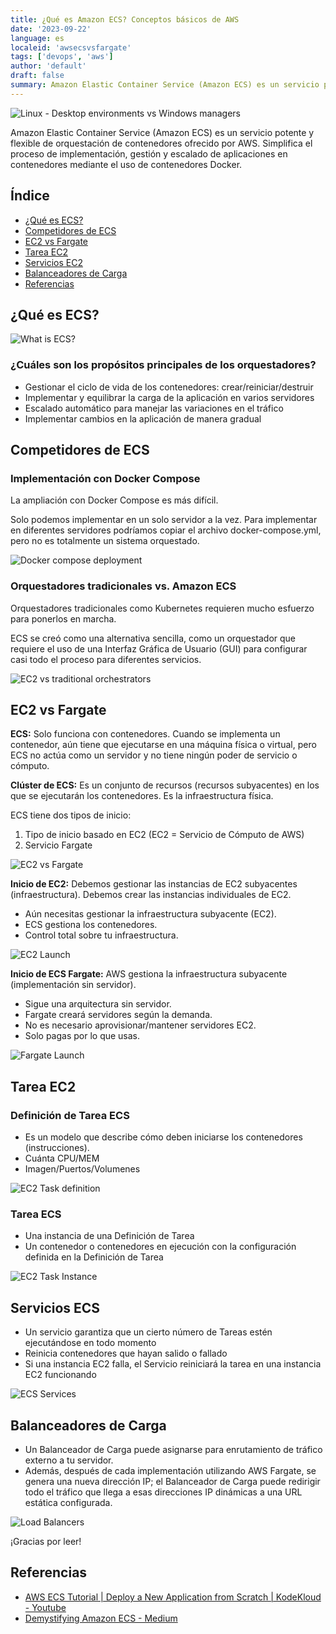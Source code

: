 ```yaml
---
title: ¿Qué es Amazon ECS? Conceptos básicos de AWS
date: '2023-09-22'
language: es
localeid: 'awsecsvsfargate'
tags: ['devops', 'aws']
author: 'default'
draft: false
summary: Amazon Elastic Container Service (Amazon ECS) es un servicio potente y flexible de orquestación de contenedores ofrecido por AWS.
---
```


<div className="flex justify-center">
  <div className="w-full max-w-screen-md overflow-hidden">
    <img
      src="/static/images/2023-09-22-AWS-ECS-vs-Fargate/AWS-ECS.webp"
      alt="Linux - Desktop environments vs Windows managers"
      className="mx-auto"
    />
  </div>
</div>

Amazon Elastic Container Service (Amazon ECS) es un servicio potente y flexible de orquestación de contenedores ofrecido por AWS. Simplifica el proceso de implementación, gestión y escalado de aplicaciones en contenedores mediante el uso de contenedores Docker.

## Índice

- [¿Qué es ECS?](#¿qué-es-ecs?)
- [Competidores de ECS](#competidores-de-ecs)
- [EC2 vs Fargate](#ec2-vs-fargate)
- [Tarea EC2](#tarea-ec2)
- [Servicios EC2](#servicios-ec2)
- [Balanceadores de Carga](#balanceadores-de-carga)
- [Referencias](#referencias)

## ¿Qué es ECS?

![What is ECS?](/static/images/2023-09-22-AWS-ECS-vs-Fargate/0-what-is-ECS.png)

### ¿Cuáles son los propósitos principales de los orquestadores?

- Gestionar el ciclo de vida de los contenedores: crear/reiniciar/destruir
- Implementar y equilibrar la carga de la aplicación en varios servidores
- Escalado automático para manejar las variaciones en el tráfico
- Implementar cambios en la aplicación de manera gradual

## Competidores de ECS

### Implementación con Docker Compose

La ampliación con Docker Compose es más difícil.

Solo podemos implementar en un solo servidor a la vez. Para implementar en diferentes servidores podríamos copiar el archivo docker-compose.yml, pero no es totalmente un sistema orquestado.

![Docker compose deployment](/static/images/2023-09-22-AWS-ECS-vs-Fargate/2-Docker-compose-deployment.png)

### Orquestadores tradicionales vs. Amazon ECS

Orquestadores tradicionales como Kubernetes requieren mucho esfuerzo para ponerlos en marcha.

ECS se creó como una alternativa sencilla, como un orquestador que requiere el uso de una Interfaz Gráfica de Usuario (GUI) para configurar casi todo el proceso para diferentes servicios.

![EC2 vs traditional orchestrators](/static/images/2023-09-22-AWS-ECS-vs-Fargate/4-ECS-vs-others.png)

## EC2 vs Fargate

**ECS:** Solo funciona con contenedores. Cuando se implementa un contenedor, aún tiene que ejecutarse en una máquina física o virtual, pero ECS no actúa como un servidor y no tiene ningún poder de servicio o cómputo.

**Clúster de ECS:** Es un conjunto de recursos (recursos subyacentes) en los que se ejecutarán los contenedores. Es la infraestructura física.

ECS tiene dos tipos de inicio:

1. Tipo de inicio basado en EC2 (EC2 = Servicio de Cómputo de AWS)
2. Servicio Fargate

![EC2 vs Fargate](/static/images/2023-09-22-AWS-ECS-vs-Fargate/5-EC2-Launch_types.png)

**Inicio de EC2:** Debemos gestionar las instancias de EC2 subyacentes (infraestructura). Debemos crear las instancias individuales de EC2.

- Aún necesitas gestionar la infraestructura subyacente (EC2).
- ECS gestiona los contenedores.
- Control total sobre tu infraestructura.

![EC2 Launch](/static/images/2023-09-22-AWS-ECS-vs-Fargate/6-EC2-launch.png)

**Inicio de ECS Fargate:** AWS gestiona la infraestructura subyacente (implementación sin servidor).

- Sigue una arquitectura sin servidor.
- Fargate creará servidores según la demanda.
- No es necesario aprovisionar/mantener servidores EC2.
- Solo pagas por lo que usas.

![Fargate Launch](/static/images/2023-09-22-AWS-ECS-vs-Fargate/7-Fargate-service.png)

## Tarea EC2

### Definición de Tarea ECS

- Es un modelo que describe cómo deben iniciarse los contenedores (instrucciones).
- Cuánta CPU/MEM
- Imagen/Puertos/Volumenes

![EC2 Task definition](/static/images/2023-09-22-AWS-ECS-vs-Fargate/ECS-Task-definition-file.png)

### Tarea ECS

- Una instancia de una Definición de Tarea
- Un contenedor o contenedores en ejecución con la configuración definida en la Definición de Tarea

![EC2 Task Instance](/static/images/2023-09-22-AWS-ECS-vs-Fargate/ECS-Task-instance.png)

## Servicios ECS

- Un servicio garantiza que un cierto número de Tareas estén ejecutándose en todo momento
- Reinicia contenedores que hayan salido o fallado
- Si una instancia EC2 falla, el Servicio reiniciará la tarea en una instancia EC2 funcionando

![ECS Services](/static/images/2023-09-22-AWS-ECS-vs-Fargate/10-ECS-Services.png)

## Balanceadores de Carga

- Un Balanceador de Carga puede asignarse para enrutamiento de tráfico externo a tu servidor.
- Además, después de cada implementación utilizando AWS Fargate, se genera una nueva dirección IP; el Balanceador de Carga puede redirigir todo el tráfico que llega a esas direcciones IP dinámicas a una URL estática configurada.

![Load Balancers](/static/images/2023-09-22-AWS-ECS-vs-Fargate/11-Load-balancer.png)

¡Gracias por leer!

## Referencias

- [AWS ECS Tutorial | Deploy a New Application from Scratch | KodeKloud - Youtube](https://www.youtube.com/watch?v=esISkPlnxL0)
- [Demystifying Amazon ECS - Medium](https://medium.com/@audhilmohammed/demystifying-amazon-ecs-c9da178b31a)
